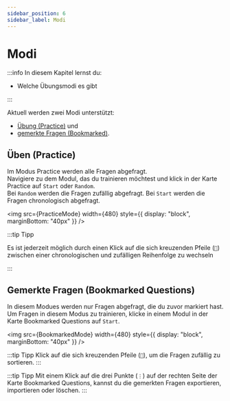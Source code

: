 ```yaml
---
sidebar_position: 6
sidebar_label: Modi
---
```



# Modi

:::info In diesem Kapitel lernst du:

- Welche Übungsmodi es gibt

:::

Aktuell werden zwei Modi unterstützt:

- [Übung (Practice)](#üben-practice) und
- [gemerkte Fragen (Bookmarked)](#gemerkte-fragen-bookmarked-questions).

## Üben (Practice)

Im Modus Practice werden alle Fragen abgefragt.  
Navigiere zu dem Modul, das du trainieren möchtest und klick in der Karte Practice auf `Start` oder `Random`.  
Bei `Random` werden die Fragen zufällig abgefragt. Bei `Start` werden die Fragen chronologisch abgefragt.

<img src={PracticeMode} width={480} style={{ display: "block", marginBottom: "40px" }} />

:::tip Tipp

Es ist jederzeit möglich durch einen Klick auf die sich kreuzenden Pfeile (`🔀`) zwischen einer chronologischen und zufälligen Reihenfolge zu wechseln

:::

## Gemerkte Fragen (Bookmarked Questions)

In diesem Modues werden nur Fragen abgefragt, die du zuvor markiert hast.  
Um Fragen in diesem Modus zu trainieren, klicke in einem Modul in der Karte Bookmarked Questions auf `Start`.

<img src={BookmarkedMode} width={480} style={{ display: "block", marginBottom: "40px" }} />

:::tip Tipp
Klick auf die sich kreuzenden Pfeile (`🔀`), um die Fragen zufällig zu sortieren.
:::

:::tip Tipp
Mit einem Klick auf die drei Punkte (`⋮`) auf der rechten Seite der Karte Bookmarked Questions, kannst du die gemerkten Fragen exportieren, importieren oder löschen.
:::
